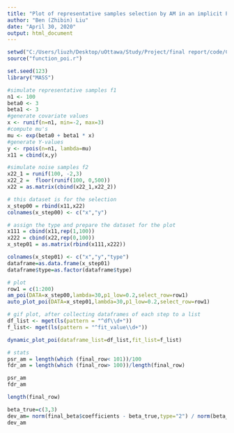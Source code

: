 ---
title: "Plot of representative samples selection by AM in an implicit Poisson mixture model"
author: "Ben (Zhibin) Liu"
date: "April 30, 2020"
output: html_document
---

```{r}
setwd("C:/Users/liuzh/Desktop/uOttawa/Study/Project/final report/code/Code_final")
source("function_poi.r")

set.seed(123)
library("MASS")

#simulate representative samples f1
n1 <- 100
beta0 <- 3
beta1 <- 3
#generate covariate values
x <- runif(n=n1, min=-2, max=3)
#compute mu's
mu <- exp(beta0 + beta1 * x)
#generate Y-values
y <- rpois(n=n1, lambda=mu)
x11 = cbind(x,y)

#simulate noise samples f2
x22_1 = runif(100, -2,3)
x22_2 =  floor(runif(100, 0,500))
x22 = as.matrix(cbind(x22_1,x22_2))

# this dataset is for the selection 
x_step00 = rbind(x11,x22)
colnames(x_step00) <- c("x","y")

# assign the type and prepare the dataset for the plot 
x111 = cbind(x11,rep(1,100))
x222 = cbind(x22,rep(0,100))
x_step01 = as.matrix(rbind(x111,x222))

colnames(x_step01) <- c("x","y","type")
dataframe=as.data.frame(x_step01)
dataframe$type=as.factor(dataframe$type)

# plot
row1 = c(1:200)
am_poi(DATA=x_step00,lambda=30,p1_low=0.2,select_row=row1)
auto_plot_poi(DATA=x_step01,lambda=30,p1_low=0.2,select_row=row1)

# gif plot, after collecting dataframes of each step to a list
df_list <- mget(ls(pattern = "^df\\d+"))
f_list<- mget(ls(pattern = "^fit_value\\d+"))

dynamic_plot_poi(dataframe_list=df_list,fit_list=f_list)

# stats
psr_am = length(which (final_row< 101))/100
fdr_am = length(which (final_row> 100))/length(final_row)

psr_am
fdr_am

length(final_row)

beta_true=c(3,3)
dev_am= norm(final_beta$coefficients - beta_true,type="2") / norm(beta_true,type="2")
dev_am

```











